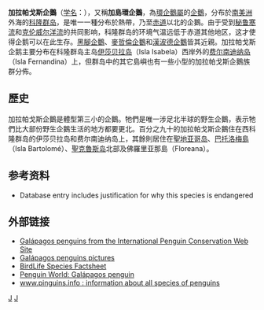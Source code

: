{{noteTA
|1=zh-cn:科隆群岛;zh-hk:加拉帕戈斯群島;zh-tw:加拉巴哥群島;
|2=zh-cn:加拉帕戈斯;zh-hk:加拉帕戈斯;zh-tw:加拉巴哥;
}}
{{expand language|1=en|page=Galapagos penguin|time=2020-02-21T07:47:22+00:00}}
{{Speciesbox
| taxon = Spheniscus mendiculus
| status = EN
| status_system = iucn3.1
| trend = down
| image = Galapagos penguin (Spheniscus mendiculus) -Isabela2.jpg
| binomial_authority = [[Carl_Jakob_Sundevall|Sundevall]], 1871
}}

'''加拉帕戈斯企鵝'''（[[学名|学名]]：''{{lang|la|Spheniscus mendiculus}}''），又稱'''加島環企鵝'''，為[[環企鵝屬|環企鵝屬]]的[[企鵝|企鵝]]，分布於[[南美洲|南美洲]]外海的[[科隆群岛|科隆群岛]]，是唯一一種分布於熱帶，乃至[[赤道|赤道]]以北的企鵝。由于受到[[秘鲁寒流|秘鲁寒流]]和[[克伦威尔洋流|克伦威尔洋流]]的共同影响，科隆群岛的环境气温远低于赤道其他地区，这才使得企鹅可以在此生存。[[黑腳企鵝|黑腳企鵝]]、[[麥哲倫企鵝|麥哲倫企鵝]]和[[漢波德企鵝|漢波德企鵝]]皆其近親。加拉帕戈斯企鹅主要分布在科隆群岛主岛[[伊莎贝拉岛_(加拉帕戈斯群岛)|伊莎贝拉岛]]（Isla Isabela）西岸外的[[费尔南迪纳岛|费尔南迪纳岛]]（Isla Fernandina）上，但群岛中的其它島嶼也有一些小型的加拉帕戈斯企鵝族群分佈。

== 歷史 ==
加拉帕戈斯企鵝是體型第三小{{citation needed}}的企鵝。牠們是唯一涉足北半球的野生企鵝，表示牠們比大部份野生企鵝生活的地方都要更北。百分之九十的加拉帕戈斯企鵝住在西科隆群岛的伊莎贝拉岛和费尔南迪纳岛上，其餘則居住在[[圣地亚哥岛_(加拉帕戈斯群岛)|聖地亚哥岛]]、[[巴托洛梅岛_(加拉帕戈斯群岛)|巴托洛梅島]]（Isla Bartolomé）、[[聖克魯茲島|聖克魯斯岛]]北部及佛羅里亚那島（Floreana）。

== 参考资料 ==
* {{IUCN2006|assessors=BirdLife International|year=2005|id=20610|title=Spheniscus mendiculus|downloaded=11 May 2006}} Database entry includes justification for why this species is endangered

== 外部链接 ==
{{Commons and category|Spheniscus_mendiculus|加拉帕戈斯企鵝|Spheniscus_mendiculus}}
{{Wikispecies|Spheniscus_mendiculus}}
*[http://www.penguins.cl/galapagos-penguins.htm Galápagos penguins from the International Penguin Conservation Web Site]{{Wayback|url=http://www.penguins.cl/galapagos-penguins.htm |date=20080103142010 }}
*[http://www.cruisesingalapagos.com/sea-birds3.htm Galápagos penguins pictures]{{Wayback|url=http://www.cruisesingalapagos.com/sea-birds3.htm |date=20071120104334 }}
*[http://www.birdlife.org/datazone/species/index.html?action=SpcHTMDetails.asp&sid=3864&m=0 BirdLife Species Factsheet]{{Wayback|url=http://www.birdlife.org/datazone/species/index.html?action=SpcHTMDetails.asp&sid=3864&m=0 |date=20070929170032 }}
*[http://www.penguinworld.com/types/galapagos.html Penguin World: Galápagos penguin]{{Wayback|url=http://www.penguinworld.com/types/galapagos.html |date=20071121104450 }}
* [http://www.pinguins.info www.pinguins.info : information about all species of penguins]{{Wayback|url=http://www.pinguins.info/ |date=20190418040315 }}

{{企鵝}}
{{Taxonbar|from=Q206668}}

[[Category:環企鹅屬|J]]
[[Category:1871年描述的鸟类|J]]